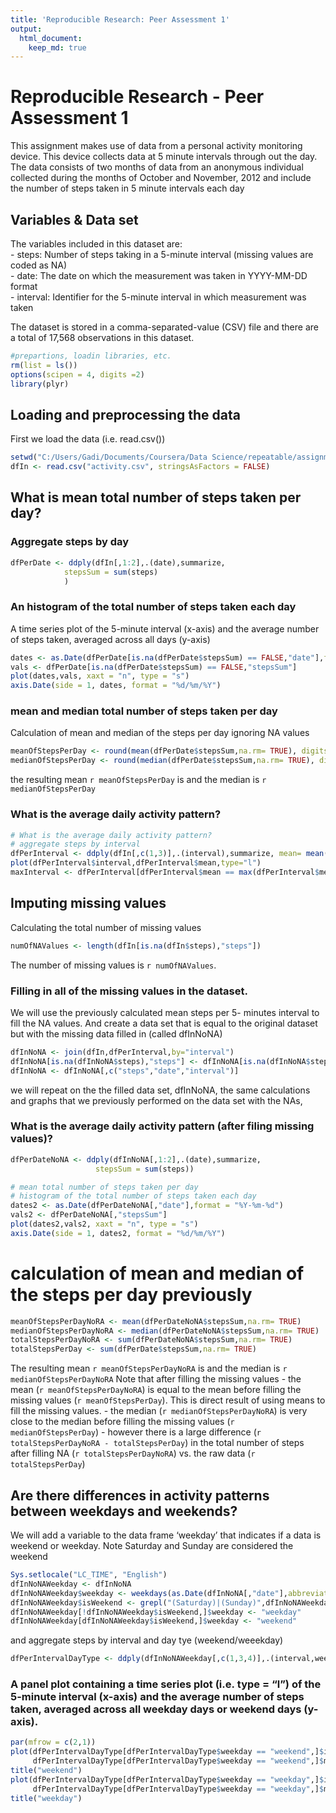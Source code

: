 ```yaml
---
title: 'Reproducible Research: Peer Assessment 1'
output:
  html_document: 
    keep_md: true
---
```


Reproducible Research - Peer Assessment 1
========================================================

This assignment makes use of data from a personal activity monitoring device. This device collects data at 5 minute intervals through out the day. The data consists of two months of data from an anonymous individual collected during the months of October and November, 2012 and include the number of steps taken in 5 minute intervals each day

Variables & Data set
------------

The variables included in this dataset are:  
- steps: Number of steps taking in a 5-minute interval (missing values are coded as NA)  
- date: The date on which the measurement was taken in YYYY-MM-DD format  
- interval: Identifier for the 5-minute interval in which measurement was taken 

The dataset is stored in a comma-separated-value (CSV) file and there are a total of 17,568 observations in this dataset.

```r
#prepartions, loadin libraries, etc.
rm(list = ls())
options(scipen = 4, digits =2)
library(plyr)
```

Loading and preprocessing the data
----------------------------------

First we load the data (i.e. read.csv())

```r
setwd("C:/Users/Gadi/Documents/Coursera/Data Science/repeatable/assignment 2")
dfIn <- read.csv("activity.csv", stringsAsFactors = FALSE)
```

What is mean total number of steps taken per day?
-------------------------------------------------

### Aggregate steps by day

```r
dfPerDate <- ddply(dfIn[,1:2],.(date),summarize, 
            stepsSum = sum(steps) 
            )
```

### An histogram of the total number of steps taken each day

A time series plot  of the 5-minute interval (x-axis) and the average number of steps taken, averaged across all days (y-axis)

```r
dates <- as.Date(dfPerDate[is.na(dfPerDate$stepsSum) == FALSE,"date"],format = "%Y-%m-%d")
vals <- dfPerDate[is.na(dfPerDate$stepsSum) == FALSE,"stepsSum"]
plot(dates,vals, xaxt = "n", type = "s")
axis.Date(side = 1, dates, format = "%d/%m/%Y")
```

### mean and median total number of steps taken per day

Calculation of mean and median of the steps per day ignoring NA values

```r
meanOfStepsPerDay <- round(mean(dfPerDate$stepsSum,na.rm= TRUE), digits = 2)
medianOfStepsPerDay <- round(median(dfPerDate$stepsSum,na.rm= TRUE), digits = 2)
```
the resulting mean `r meanOfStepsPerDay` is  and the median is `r medianOfStepsPerDay`

### What is the average daily activity pattern?

```r
# What is the average daily activity pattern? 
# aggregate steps by interval
dfPerInterval <- ddply(dfIn[,c(1,3)],.(interval),summarize, mean= mean(steps,na.rm = TRUE),sum= sum(steps,na.rm = TRUE))
plot(dfPerInterval$interval,dfPerInterval$mean,type="l")
maxInterval <- dfPerInterval[dfPerInterval$mean == max(dfPerInterval$mean,na.rm = TRUE),  "interval"]
```
Imputing missing values
------------------------

Calculating the total number of missing values

```r
numOfNAValues <- length(dfIn[is.na(dfIn$steps),"steps"])
```


The number of missing values is `r numOfNAValues`.  

### Filling in all of the missing values in the dataset.

We will use the previously calculated mean steps per 5- minutes interval to fill the NA values.
And create a data set that is equal to the original dataset but with the missing data filled in (called dfInNoNA)  


```r

dfInNoNA <- join(dfIn,dfPerInterval,by="interval")
dfInNoNA[is.na(dfInNoNA$steps),"steps"] <- dfInNoNA[is.na(dfInNoNA$steps),"mean"]
dfInNoNA <- dfInNoNA[,c("steps","date","interval")]

```


we will repeat on the the filled data set, dfInNoNA, the same calculations and graphs that we previously performed on the data set with the NAs,

### What is the average daily activity pattern (after filing missing values)?

```r
dfPerDateNoNA <- ddply(dfInNoNA[,1:2],.(date),summarize, 
                   stepsSum = sum(steps))

# mean total number of steps taken per day
# histogram of the total number of steps taken each day
dates2 <- as.Date(dfPerDateNoNA[,"date"],format = "%Y-%m-%d")
vals2 <- dfPerDateNoNA[,"stepsSum"]
plot(dates2,vals2, xaxt = "n", type = "s")
axis.Date(side = 1, dates2, format = "%d/%m/%Y")
```


# calculation of mean and median of the steps per day previously 
```r
meanOfStepsPerDayNoRA <- mean(dfPerDateNoNA$stepsSum,na.rm= TRUE)
medianOfStepsPerDayNoRA <- median(dfPerDateNoNA$stepsSum,na.rm= TRUE)
totalStepsPerDayNoRA <- sum(dfPerDateNoNA$stepsSum,na.rm= TRUE)
totalStepsPerDay <- sum(dfPerDate$stepsSum,na.rm= TRUE)
```

The resulting mean `r meanOfStepsPerDayNoRA` is  and the median is `r medianOfStepsPerDayNoRA`
Note that  after filling the missing values 
- the mean (`r meanOfStepsPerDayNoRA`) is equal to the mean before filling the missing values (`r meanOfStepsPerDay`). This is direct result of using means to fill the missing values. 
- the median (`r medianOfStepsPerDayNoRA`) is very close to the median before filling the missing values (`r  medianOfStepsPerDay`)
- however there is a large difference (`r totalStepsPerDayNoRA - totalStepsPerDay`) in the total number of steps after filling NA (`r totalStepsPerDayNoRA`) vs. the raw data (`r totalStepsPerDay`)

Are there differences in activity patterns between weekdays and weekends?
--------------------------------------------------

We will  add a variable to the data frame  'weekday' that indicates if a data is weekend or weekday. Note Saturday and Sunday are considered the weekend

```r
Sys.setlocale("LC_TIME", "English")
dfInNoNAWeekday <- dfInNoNA
dfInNoNAWeekday$weekday <- weekdays(as.Date(dfInNoNA[,"date"],abbreviate=TRUE))
dfInNoNAWeekday$isWeekend <- grepl("(Saturday)|(Sunday)",dfInNoNAWeekday$weekday)
dfInNoNAWeekday[!dfInNoNAWeekday$isWeekend,]$weekday <- "weekday" 
dfInNoNAWeekday[dfInNoNAWeekday$isWeekend,]$weekday <- "weekend"
```

and aggregate steps by interval and day tye (weekend/weeekday)

```r
dfPerIntervalDayType <- ddply(dfInNoNAWeekday[,c(1,3,4)],.(interval,weekday),summarize, mean= mean(steps,na.rm = TRUE),sum= sum(steps,na.rm = TRUE))
```

### A panel plot containing a time series plot (i.e. type = "l") of the 5-minute interval (x-axis) and the average number of steps taken, averaged across all weekday days or weekend days (y-axis).

```r
par(mfrow = c(2,1))
plot(dfPerIntervalDayType[dfPerIntervalDayType$weekday == "weekend",]$interval,
     dfPerIntervalDayType[dfPerIntervalDayType$weekday == "weekend",]$mean,type="l",xaxt = "n", xlab ="", ylab="")
title("weekend")
plot(dfPerIntervalDayType[dfPerIntervalDayType$weekday == "weekday",]$interval,
     dfPerIntervalDayType[dfPerIntervalDayType$weekday == "weekday",]$mean,type="l",xlab="interval", ylab="mum of steps")
title("weekday")

```


